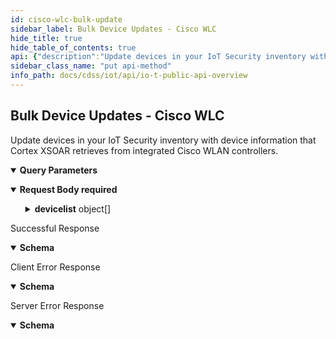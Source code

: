 ```yaml
---
id: cisco-wlc-bulk-update
sidebar_label: Bulk Device Updates - Cisco WLC
hide_title: true
hide_table_of_contents: true
api: {"description":"Update devices in your IoT Security inventory with device information that Cortex XSOAR retrieves from integrated Cisco WLAN controllers.","operationId":"cisco-wlc-bulk-update","security":[{"X-Key-Id":[],"X-Access-Key":[]}],"tags":["IoT Public API"],"parameters":[{"description":"The customer ID to which the API call is directed","in":"query","name":"customerid","required":true,"schema":{"type":"string"}},{"description":"The source of the device information: Cisco WLAN controllers","in":"query","name":"updateSource","required":true,"schema":{"type":"string"}}],"requestBody":{"required":true,"content":{"application/json":{"schema":{"type":"object","required":["devicelist"],"properties":{"devicelist":{"type":"array","description":"Array of device attributes from integrated Cisco WLAN controllers","items":{"type":"object","properties":{"macAddress":{"type":"string","description":"The MAC address of a wireless client on the Cisco WLAN. IoT Security uses it to link device attributes from Cisco WLAN controllers to a device in its inventory."},"ipAddress":{"type":"string","description":"The wireless client IP address"},"radio":{"type":"string","description":"The radio band that the wireless client is using (2.4 GHz or 5 GHz)"},"connectionState":{"type":"string","description":"Whether the wireless client is connected or not"},"wlanId":{"type":"string","description":"An attribute that a WLAN controller sends an AP indicating the SSID an authenticated wireless client should join"},"SSID":{"type":"string","description":"The service set identifier (SSID) on which the wireless client associates with the access point"},"connectedDuration":{"type":"string","description":"The duration of the wireless client’s current connection"},"authentication":{"type":"string","description":"Whether or not authentication is required to connect to the WLAN"},"status":{"type":"string","description":"Whether the wireless client is authenticated or not"},"authMethod":{"type":"string","description":"The method the wireless client uses to authenticate: WPA2 PSK, WPA 802.1X, WPA, WEP, open"},"encryptionCipher":{"type":"string","description":"The type of cipher the wireless client uses to encrypt communications, such as CCMP-128 (AES) or TKIP"},"rssi":{"type":"string","description":"The received signal strength (RSSI) of the wireless client’s connection"},"snr":{"type":"string","description":"The signal-to-noise ratio (SNR) of the wireless client’s connection"},"apName":{"type":"string","description":"The name of the access point through which the device makes a wireless connection to the network"},"apIPAddress":{"type":"string","description":"The IP address of the access point through which the device makes a wireless connection to the network"},"apMacAddress":{"type":"string","description":"The MAC address of the access point through which the device makes a wireless connection to the network"},"apRadioSlotId":{"type":"string","descriptin":"The radio slot ID on the access point"},"apModel":{"type":"string","description":"The access point model"},"location":{"type":"string","description":"The location of the device as learned from the location setting on the Cisco switch or access point to which the device connects"},"country":{"type":"string","description":"The country for which the device is configured to operate its radio. This affects available radio channels and power levels."},"BSSID":{"type":"string","description":"The MAC address of the wireless interface on which the AP hosts the SSID"},"apencryptionCipher":{"type":"string","description":"The set of encryption ciphers for which the AP broadcasts support in its beacons"},"bluetoothType":{"type":"string","description":"(Bluetooth/BLE devices) Whether the wireless client uses Bluetooth or Bluetooth Low Energy (BLE)"},"bluetoothDeviceType":{"type":"string","description":"(Bluetooth/BLE devices) The type of function the device is performing; for example, BLE Beacon"},"frequency":{"type":"string","description":"(Bluetooth/BLE devices) The radio frequency on which the Bluetooth or BLE client is communicating with the AP: 2.4 GHz"},"channel":{"type":"string","description":"(Bluetooth/BLE devices) The radio channel on which the Bluetooth or BLE client is communicating with the AP"},"isBluetooth":{"type":"boolean","description":"Whether the wireless client uses Bluetooth/BLE or not"}}}}}},"examples":{"payloadExample":{"value":{"devicelist":[{"apIPAddress":"10.6.72.226","apMacAddress":"6c:20:56:e6:87:0e","apModel":"AIR-CAP3602I-A-K9","apName":"DOLORES","bluetoothDeviceType":"BLE Beacon","bluetoothType":"BLE","channel":"unknown","connectedDuration":"01d:23h:08m:49s","connectionState":"Yes","frequency":"2.4GHz","isBluetooth":true,"location":"default location","macAddress":"04:a3:16:71:0a:f6","rssi":"-60dBm"},{"SSID":"DOLORES","apIPAddress":"10.6.72.226","apMacAddress":"6c:20:56:e6:87:0e","apModel":"AIR-CAP3602I-A-K9","apName":"DOLORES","apRadioSlotId":"0","authMethod":"WPA2 PSK","authentication":"Yes","connectedDuration":"26000","connectionState":"Associated","country":"US","encryptionCipher":"CCMP-128 (AES)","ipAddress":"2.2.2.1","location":"california","macAddress":"55:66:aa:bb:77:cc","radio":"802.11n(2.4 GHz)","rssi":"-30 dBm","snr":"51 dB","status":"Associated","wlanId":"1"}]}}}}}},"responses":{"200":{"description":"Successful Response","content":{"application/json":{"schema":{"type":"object","properties":{"api":{"type":"string","description":"The path used to call the IoT Security API: “device/bulkupdate”"},"ver":{"type":"string","description":"The version of the IoT Security API: “v4.0”"},"code":{"type":"string","description":"The code number indicating success: 1"},"message":{"type":"string","description":"The message indicating success: “OK”"},"updatedDeviceNum":{"type":"integer","description":"The number of devices that IoT Security successfully updated"}}},"examples":{"resolveSecurityAlertResponseExample":{"value":{"api":"device/bulkUpdate","ver":"v4.0","code":1,"message":"OK","updatedDeviceNum":5}}}}}},"4XX":{"description":"Client Error Response","content":{"application/json":{"schema":{"type":"object","properties":{"code":{"type":"string","description":"STATUS_CODE"},"msg":{"type":"string","description":"GENERAL_MESSAGE"}}},"examples":{"Bad Request":{"value":{"code":400,"msg":"Bad Request. This occurs when an HTTP request contains an invalid query string."}},"Forbidden access":{"value":{"code":403,"msg":"Forbidden access. Either the provided API key is invalid or it does not have the required RBAC permissions to run this API."}},"Too many requests":{"value":{"code":429,"msg":"Too many requests. The number of requests for device details for a single device exceeded the rate limit of 180 queries per minute per tenant."}}}}}},"5XX":{"description":"Server Error Response","content":{"application/json":{"schema":{"type":"object","properties":{"code":{"type":"string","description":"STATUS_CODE"},"msg":{"type":"string","description":"GENERAL_MESSAGE"}}},"examples":{"resolveSecurityAlertResponseExample":{"value":{"code":500,"msg":"Internal server error. A unified status for API communication type errors."}}}}}}},"method":"put","path":"/pub/v4.0/device/bulkUpdate?updateSource=cisco_wlc","servers":[{"url":"https://{customer-name}.iot.paloaltonetworks.com"}],"securitySchemes":{"X-Key-Id":{"description":"Your API header requires X-Key-Id for authentication.","type":"apiKey","in":"header","name":"X-Key-Id"},"X-Access-Key":{"description":"Your API header requires X-Key-Key for authentication.","type":"apiKey","in":"header","name":"X-Access-Key"}},"jsonRequestBodyExample":{"devicelist":[{"macAddress":"string","ipAddress":"string","radio":"string","connectionState":"string","wlanId":"string","SSID":"string","connectedDuration":"string","authentication":"string","status":"string","authMethod":"string","encryptionCipher":"string","rssi":"string","snr":"string","apName":"string","apIPAddress":"string","apMacAddress":"string","apRadioSlotId":"string","apModel":"string","location":"string","country":"string","BSSID":"string","apencryptionCipher":"string","bluetoothType":"string","bluetoothDeviceType":"string","frequency":"string","channel":"string","isBluetooth":true}]},"info":{"description":"Please refer [IoT Public API Authentication](/cdss/iot/api/iot-public-api-headers) to know how to get API Key\n","title":"IoT Public API Overview","version":"v4.0","contact":{}}}
sidebar_class_name: "put api-method"
info_path: docs/cdss/iot/api/io-t-public-api-overview
---
```



## Bulk Device Updates - Cisco WLC



Update devices in your IoT Security inventory with device information that Cortex XSOAR retrieves from integrated Cisco WLAN controllers.

<details style={{"marginBottom":"1rem"}} data-collapsed={false} open={true}><summary style={{}}><strong>Query Parameters</strong></summary><div><ul><ParamsItem className={"paramsItem"} param={{"description":"The customer ID to which the API call is directed","in":"query","name":"customerid","required":true,"schema":{"type":"string"}}}></ParamsItem><ParamsItem className={"paramsItem"} param={{"description":"The source of the device information: Cisco WLAN controllers","in":"query","name":"updateSource","required":true,"schema":{"type":"string"}}}></ParamsItem></ul></div></details><MimeTabs><TabItem label={"application/json"} value={"application/json-schema"}><details style={{}} data-collapsed={false} open={true}><summary style={{"textAlign":"left"}}><strong>Request Body</strong><strong style={{"fontSize":"var(--ifm-code-font-size)","color":"var(--openapi-required)"}}> required</strong></summary><div style={{"textAlign":"left","marginLeft":"1rem"}}></div><ul style={{"marginLeft":"1rem"}}><SchemaItem collapsible={true} className={"schemaItem"}><details style={{}}><summary style={{}}><strong>devicelist</strong><span style={{"opacity":"0.6"}}> object[]</span></summary><div style={{"marginLeft":"1rem"}}><div style={{"marginTop":".5rem","marginBottom":".5rem"}}>

Array of device attributes from integrated Cisco WLAN controllers

</div><SchemaItem collapsible={false} name={"macAddress"} required={false} schemaDescription={"The MAC address of a wireless client on the Cisco WLAN. IoT Security uses it to link device attributes from Cisco WLAN controllers to a device in its inventory."} schemaName={"string"} qualifierMessage={undefined} defaultValue={undefined}></SchemaItem><SchemaItem collapsible={false} name={"ipAddress"} required={false} schemaDescription={"The wireless client IP address"} schemaName={"string"} qualifierMessage={undefined} defaultValue={undefined}></SchemaItem><SchemaItem collapsible={false} name={"radio"} required={false} schemaDescription={"The radio band that the wireless client is using (2.4 GHz or 5 GHz)"} schemaName={"string"} qualifierMessage={undefined} defaultValue={undefined}></SchemaItem><SchemaItem collapsible={false} name={"connectionState"} required={false} schemaDescription={"Whether the wireless client is connected or not"} schemaName={"string"} qualifierMessage={undefined} defaultValue={undefined}></SchemaItem><SchemaItem collapsible={false} name={"wlanId"} required={false} schemaDescription={"An attribute that a WLAN controller sends an AP indicating the SSID an authenticated wireless client should join"} schemaName={"string"} qualifierMessage={undefined} defaultValue={undefined}></SchemaItem><SchemaItem collapsible={false} name={"SSID"} required={false} schemaDescription={"The service set identifier (SSID) on which the wireless client associates with the access point"} schemaName={"string"} qualifierMessage={undefined} defaultValue={undefined}></SchemaItem><SchemaItem collapsible={false} name={"connectedDuration"} required={false} schemaDescription={"The duration of the wireless client’s current connection"} schemaName={"string"} qualifierMessage={undefined} defaultValue={undefined}></SchemaItem><SchemaItem collapsible={false} name={"authentication"} required={false} schemaDescription={"Whether or not authentication is required to connect to the WLAN"} schemaName={"string"} qualifierMessage={undefined} defaultValue={undefined}></SchemaItem><SchemaItem collapsible={false} name={"status"} required={false} schemaDescription={"Whether the wireless client is authenticated or not"} schemaName={"string"} qualifierMessage={undefined} defaultValue={undefined}></SchemaItem><SchemaItem collapsible={false} name={"authMethod"} required={false} schemaDescription={"The method the wireless client uses to authenticate: WPA2 PSK, WPA 802.1X, WPA, WEP, open"} schemaName={"string"} qualifierMessage={undefined} defaultValue={undefined}></SchemaItem><SchemaItem collapsible={false} name={"encryptionCipher"} required={false} schemaDescription={"The type of cipher the wireless client uses to encrypt communications, such as CCMP-128 (AES) or TKIP"} schemaName={"string"} qualifierMessage={undefined} defaultValue={undefined}></SchemaItem><SchemaItem collapsible={false} name={"rssi"} required={false} schemaDescription={"The received signal strength (RSSI) of the wireless client’s connection"} schemaName={"string"} qualifierMessage={undefined} defaultValue={undefined}></SchemaItem><SchemaItem collapsible={false} name={"snr"} required={false} schemaDescription={"The signal-to-noise ratio (SNR) of the wireless client’s connection"} schemaName={"string"} qualifierMessage={undefined} defaultValue={undefined}></SchemaItem><SchemaItem collapsible={false} name={"apName"} required={false} schemaDescription={"The name of the access point through which the device makes a wireless connection to the network"} schemaName={"string"} qualifierMessage={undefined} defaultValue={undefined}></SchemaItem><SchemaItem collapsible={false} name={"apIPAddress"} required={false} schemaDescription={"The IP address of the access point through which the device makes a wireless connection to the network"} schemaName={"string"} qualifierMessage={undefined} defaultValue={undefined}></SchemaItem><SchemaItem collapsible={false} name={"apMacAddress"} required={false} schemaDescription={"The MAC address of the access point through which the device makes a wireless connection to the network"} schemaName={"string"} qualifierMessage={undefined} defaultValue={undefined}></SchemaItem><SchemaItem collapsible={false} name={"apRadioSlotId"} required={false} schemaDescription={undefined} schemaName={"string"} qualifierMessage={undefined} defaultValue={undefined}></SchemaItem><SchemaItem collapsible={false} name={"apModel"} required={false} schemaDescription={"The access point model"} schemaName={"string"} qualifierMessage={undefined} defaultValue={undefined}></SchemaItem><SchemaItem collapsible={false} name={"location"} required={false} schemaDescription={"The location of the device as learned from the location setting on the Cisco switch or access point to which the device connects"} schemaName={"string"} qualifierMessage={undefined} defaultValue={undefined}></SchemaItem><SchemaItem collapsible={false} name={"country"} required={false} schemaDescription={"The country for which the device is configured to operate its radio. This affects available radio channels and power levels."} schemaName={"string"} qualifierMessage={undefined} defaultValue={undefined}></SchemaItem><SchemaItem collapsible={false} name={"BSSID"} required={false} schemaDescription={"The MAC address of the wireless interface on which the AP hosts the SSID"} schemaName={"string"} qualifierMessage={undefined} defaultValue={undefined}></SchemaItem><SchemaItem collapsible={false} name={"apencryptionCipher"} required={false} schemaDescription={"The set of encryption ciphers for which the AP broadcasts support in its beacons"} schemaName={"string"} qualifierMessage={undefined} defaultValue={undefined}></SchemaItem><SchemaItem collapsible={false} name={"bluetoothType"} required={false} schemaDescription={"(Bluetooth/BLE devices) Whether the wireless client uses Bluetooth or Bluetooth Low Energy (BLE)"} schemaName={"string"} qualifierMessage={undefined} defaultValue={undefined}></SchemaItem><SchemaItem collapsible={false} name={"bluetoothDeviceType"} required={false} schemaDescription={"(Bluetooth/BLE devices) The type of function the device is performing; for example, BLE Beacon"} schemaName={"string"} qualifierMessage={undefined} defaultValue={undefined}></SchemaItem><SchemaItem collapsible={false} name={"frequency"} required={false} schemaDescription={"(Bluetooth/BLE devices) The radio frequency on which the Bluetooth or BLE client is communicating with the AP: 2.4 GHz"} schemaName={"string"} qualifierMessage={undefined} defaultValue={undefined}></SchemaItem><SchemaItem collapsible={false} name={"channel"} required={false} schemaDescription={"(Bluetooth/BLE devices) The radio channel on which the Bluetooth or BLE client is communicating with the AP"} schemaName={"string"} qualifierMessage={undefined} defaultValue={undefined}></SchemaItem><SchemaItem collapsible={false} name={"isBluetooth"} required={false} schemaDescription={"Whether the wireless client uses Bluetooth/BLE or not"} schemaName={"boolean"} qualifierMessage={undefined} defaultValue={undefined}></SchemaItem></div></details></SchemaItem></ul></details></TabItem></MimeTabs><div><ApiTabs><TabItem label={"200"} value={"200"}><div>

Successful Response

</div><div><MimeTabs groupId={"mime-type"}><TabItem label={"application/json"} value={"application/json"}><SchemaTabs groupId={"schema-tabs"}><TabItem label={"Schema"} value={"Schema"}><details style={{}} data-collapsed={false} open={true}><summary style={{"textAlign":"left"}}><strong>Schema</strong></summary><div style={{"textAlign":"left","marginLeft":"1rem"}}></div><ul style={{"marginLeft":"1rem"}}><SchemaItem collapsible={false} name={"api"} required={false} schemaDescription={"The path used to call the IoT Security API: “device/bulkupdate”"} schemaName={"string"} qualifierMessage={undefined} defaultValue={undefined}></SchemaItem><SchemaItem collapsible={false} name={"ver"} required={false} schemaDescription={"The version of the IoT Security API: “v4.0”"} schemaName={"string"} qualifierMessage={undefined} defaultValue={undefined}></SchemaItem><SchemaItem collapsible={false} name={"code"} required={false} schemaDescription={"The code number indicating success: 1"} schemaName={"string"} qualifierMessage={undefined} defaultValue={undefined}></SchemaItem><SchemaItem collapsible={false} name={"message"} required={false} schemaDescription={"The message indicating success: “OK”"} schemaName={"string"} qualifierMessage={undefined} defaultValue={undefined}></SchemaItem><SchemaItem collapsible={false} name={"updatedDeviceNum"} required={false} schemaDescription={"The number of devices that IoT Security successfully updated"} schemaName={"integer"} qualifierMessage={undefined} defaultValue={undefined}></SchemaItem></ul></details></TabItem><TabItem label={"Resolve Security Alert Response Example"} value={"Resolve Security Alert Response Example"}><ResponseSamples responseExample={"{\n  \"api\": \"device/bulkUpdate\",\n  \"ver\": \"v4.0\",\n  \"code\": 1,\n  \"message\": \"OK\",\n  \"updatedDeviceNum\": 5\n}"}></ResponseSamples></TabItem></SchemaTabs></TabItem></MimeTabs></div></TabItem><TabItem label={"4XX"} value={"4XX"}><div>

Client Error Response

</div><div><MimeTabs groupId={"mime-type"}><TabItem label={"application/json"} value={"application/json"}><SchemaTabs groupId={"schema-tabs"}><TabItem label={"Schema"} value={"Schema"}><details style={{}} data-collapsed={false} open={true}><summary style={{"textAlign":"left"}}><strong>Schema</strong></summary><div style={{"textAlign":"left","marginLeft":"1rem"}}></div><ul style={{"marginLeft":"1rem"}}><SchemaItem collapsible={false} name={"code"} required={false} schemaDescription={"STATUS_CODE"} schemaName={"string"} qualifierMessage={undefined} defaultValue={undefined}></SchemaItem><SchemaItem collapsible={false} name={"msg"} required={false} schemaDescription={"GENERAL_MESSAGE"} schemaName={"string"} qualifierMessage={undefined} defaultValue={undefined}></SchemaItem></ul></details></TabItem><TabItem label={" Bad  Request"} value={" Bad  Request"}><ResponseSamples responseExample={"{\n  \"code\": 400,\n  \"msg\": \"Bad Request. This occurs when an HTTP request contains an invalid query string.\"\n}"}></ResponseSamples></TabItem><TabItem label={" Forbidden access"} value={" Forbidden access"}><ResponseSamples responseExample={"{\n  \"code\": 403,\n  \"msg\": \"Forbidden access. Either the provided API key is invalid or it does not have the required RBAC permissions to run this API.\"\n}"}></ResponseSamples></TabItem><TabItem label={" Too many requests"} value={" Too many requests"}><ResponseSamples responseExample={"{\n  \"code\": 429,\n  \"msg\": \"Too many requests. The number of requests for device details for a single device exceeded the rate limit of 180 queries per minute per tenant.\"\n}"}></ResponseSamples></TabItem></SchemaTabs></TabItem></MimeTabs></div></TabItem><TabItem label={"5XX"} value={"5XX"}><div>

Server Error Response

</div><div><MimeTabs groupId={"mime-type"}><TabItem label={"application/json"} value={"application/json"}><SchemaTabs groupId={"schema-tabs"}><TabItem label={"Schema"} value={"Schema"}><details style={{}} data-collapsed={false} open={true}><summary style={{"textAlign":"left"}}><strong>Schema</strong></summary><div style={{"textAlign":"left","marginLeft":"1rem"}}></div><ul style={{"marginLeft":"1rem"}}><SchemaItem collapsible={false} name={"code"} required={false} schemaDescription={"STATUS_CODE"} schemaName={"string"} qualifierMessage={undefined} defaultValue={undefined}></SchemaItem><SchemaItem collapsible={false} name={"msg"} required={false} schemaDescription={"GENERAL_MESSAGE"} schemaName={"string"} qualifierMessage={undefined} defaultValue={undefined}></SchemaItem></ul></details></TabItem><TabItem label={"Resolve Security Alert Response Example"} value={"Resolve Security Alert Response Example"}><ResponseSamples responseExample={"{\n  \"code\": 500,\n  \"msg\": \"Internal server error. A unified status for API communication type errors.\"\n}"}></ResponseSamples></TabItem></SchemaTabs></TabItem></MimeTabs></div></TabItem></ApiTabs></div>
      